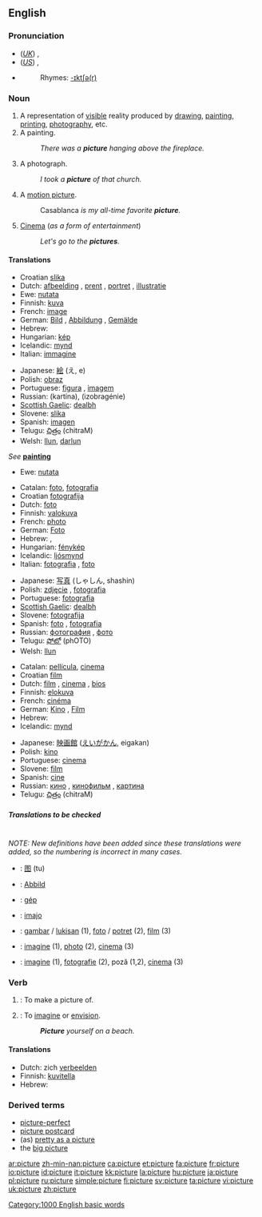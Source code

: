 ==English==

{{rank|watch|equal|afternoon|868|picture|study|father's|killed}}

===Pronunciation===
*(''[[Received Pronunciation|UK]]'') {{IPA|/ˈpɪktʃə/}}, {{SAMPA|/"pIktS@/}}
*(''[[General American|US]]'') {{IPA|/ˈpɪktʃɚ/}}, {{SAMPA|/"pIktS@`/}}
*{{audio|en-us-picture.ogg|Audio (US)}}
*:Rhymes: [[Rhymes:English:-ɪktʃə(r)|-ɪktʃə(r)]]

===Noun===
{{en-noun}}

# A representation of [[visible]] reality produced by [[drawing]], [[painting]], [[printing]], [[photography]], etc.
# A painting.
#:''There was a '''picture''' hanging above the fireplace.''
# A photograph.
#:''I took a '''picture''' of that church.''
# {{context|informal}} A [[motion picture]].
#: Casablanca ''is my all-time favorite '''picture'''.''
# {{context|dated|informal}} {{italbrac|"the pictures"}} [[Cinema]] (''as a form of entertainment'')
#:''Let's go to the '''pictures'''.''

====Translations====
{{trans-top|representation of visible reality produced by drawing, etc}}
*Croatian [[slika]] {{f}}
*Dutch: [[afbeelding]] {{f}}, [[prent]] {{f}}, [[portret]] {{n}}, [[illustratie]] {{f}}
*Ewe: [[nutata]]
*Finnish: [[kuva]]
*French: [[image#French|image]] {{f}}
*German: [[Bild]] {{n}}, [[Abbildung]] {{f}}, [[Gemälde]] {{f}}
*Hebrew: {{he-translation|תמונה|tmuná}} {{f}}
*Hungarian: [[kép]]
*Icelandic: [[mynd]] {{f}}
*Italian: [[immagine]] {{f}}
{{trans-mid}}
*Japanese: [[絵]] (え, e)
*Polish: [[obraz]] {{m}}
*Portuguese: [[figura]] {{f}}, [[imagem]] {{f}}
*Russian: {{t|ru|картина|f}} (kartína), {{t|ru|изображение|n}} (izobragénie)
*[[Scottish Gaelic]]: [[dealbh]] {{mf}}
*Slovene: [[slika]] {{f}}
*Spanish: [[imagen]] {{f}}
*Telugu: [[చిత్రం]] (chitraM)
*Welsh: [[llun]], [[darlun]]
{{trans-bottom}}

{{trans-top|painting}}
''See'' '''[[painting]]'''
*Ewe: [[nutata]]
{{trans-mid}}
{{trans-bottom}}

<!--Note: include INFORMAL translations in this table, where these exist-->
{{trans-top|photograph}}
*Catalan: [[foto]], [[fotografia]] {{f}}
*Croatian [[fotografija]] {{f}}
*Dutch: [[foto#Dutch|foto]] {{m}}
*Finnish: [[valokuva]]
*French: [[photo#French|photo]] {{f}}
*German: [[Foto#German|Foto]] {{n}}
*Hebrew: {{he-translation|תמונה|tmuná}} {{f}}, {{he-translation|תצלום|tatslúm}} {{m}}
*Hungarian: [[fénykép]]
*Icelandic: [[ljósmynd]] {{f}}
*Italian: [[fotografia]] {{f}}, [[foto]] {{f}}
{{trans-mid}}
*Japanese: [[写真]] (しゃしん, shashin)
*Polish: [[zdjęcie]] {{n}}, [[fotografia]] {{f}}
*Portuguese: [[fotografia]] {{f}}
*[[Scottish Gaelic]]: [[dealbh]] {{mf}}
*Slovene: [[fotografija]] {{f}} 
*Spanish: [[foto#Spanish|foto]] {{f}}, [[fotografia]] {{f}} 
*Russian: [[фотография]] {{f}}, [[фото]] {{n}}
*Telugu: [[ఫోటో]] (phOTO)
*Welsh: [[llun]]
{{trans-bottom}}

<!--Note: include INFORMAL translations in this table, where these exist-->
{{trans-top|informal: cinema}}
*Catalan: [[pellícula]], [[cinema]]
*Croatian [[film]] {{m}}
*Dutch: [[film#Dutch|film]] {{m}}, [[cinema]] {{m}}, [[bios]] {{m}}
*Finnish: [[elokuva]]
*French: [[cinéma]] {{m}}
*German: [[Kino]] {{n}}, [[film#German|Film]] {{m}}
*Hebrew: {{he-translation|סרט|séret}} {{m}}
*Icelandic: [[mynd]] {{f}}
{{trans-mid}}
*Japanese: [[映画館]] ([[えいがかん]], eigakan)
*Polish: [[kino]] {{n}}
*Portuguese: [[cinema]] {{m}}
*Slovene: [[film]] {{m}}
*Spanish: [[cine]] {{m}}
*Russian: [[кино]] {{n}}, [[кинофильм]] {{m}}, [[картина]] {{f}}
*Telugu: [[చిత్రం]] (chitraM)
{{trans-bottom}}

=====Translations to be checked=====
<!--Remove this section once all of the translations below have been moved into the tables above.-->
{{checktrans}}<br>''NOTE: New definitions have been added since these translations were added, so the numbering is incorrect in many cases.''

*{{ttbc|Chinese}}: [[图]] (tu)  
*{{ttbc|German}}: [[Abbild]] {{n}}
*{{ttbc|Hungarian}}: [[gép]]
*{{ttbc|Ido}}: [[imajo]]
*{{ttbc|Indonesian}}: [[gambar]] / [[lukis|lukisan]] (1), [[foto]] / [[potret]] (2), [[film]] (3)
*{{ttbc|Interlingua}}: [[imagine]] (1), [[photo]] (2), [[cinema]] (3)
*{{ttbc|Romanian}}: [[imagine]] {{n}} (1), [[fotografie]] {{f}} (2), poză {{f}} (1,2), [[cinema]] {{n}} (3)

===Verb===
{{en-verb|pictur|ing}}

# {{transitive}}: To make a picture of.<!--clarify this definition-->
# {{transitive}}: To [[imagine]] or [[envision]].
#:'''''Picture''' yourself on a beach.''

====Translations====
{{trans-top|To make a picture of}}
{{trans-mid}}
{{trans-bottom}}

{{trans-top|To imagine or envision}}
*Dutch: zich [[verbeelden]]
*Finnish: [[kuvitella]]
*Hebrew: {{he-translation|לדמיין|ledamyén}}
{{trans-mid}}
{{trans-bottom}}

===Derived terms===
*[[picture-perfect]]
*[[picture postcard]]
*(as) [[pretty as a picture]]
*the [[big picture]]

{{rfc}}
[[Category:1000 English basic words]]

[[ar:picture]]
[[zh-min-nan:picture]]
[[ca:picture]]
[[et:picture]]
[[fa:picture]]
[[fr:picture]]
[[io:picture]]
[[id:picture]]
[[it:picture]]
[[kk:picture]]
[[la:picture]]
[[hu:picture]]
[[ja:picture]]
[[pl:picture]]
[[ru:picture]]
[[simple:picture]]
[[fi:picture]]
[[sv:picture]]
[[ta:picture]]
[[vi:picture]]
[[uk:picture]]
[[zh:picture]]